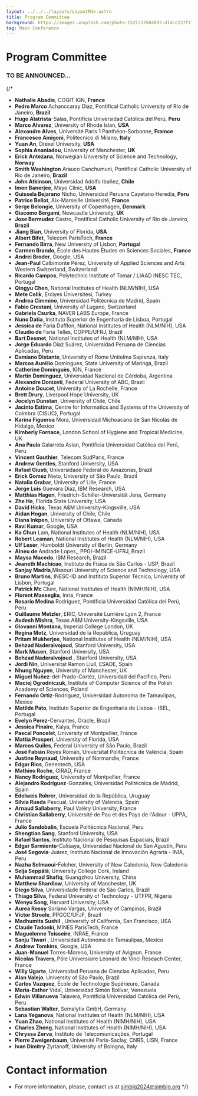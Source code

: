 ```yaml
---
layout: ../../../layouts/LayoutMdx.astro
title: Program Committee
background: https://images.unsplash.com/photo-1521737604893-d14cc237f11d?q=80&w=2084&auto=format&fit=crop&ixlib=rb-4.0.3&ixid=M3wxMjA3fDB8MHxwaG90by1wYWdlfHx8fGVufDB8fHx8fA%3D%3D
tag: Main Conference
---
```


# Program Committee


### TO BE ANNOUNCED...

{/* 
* **Nathalie Abadie**, COGIT IGN, **France**
* **Pedro Marco** Achanccaray Diaz, Pontifical Catholic University of Rio de Janeiro, **Brazil**
* **Hugo Alatrista**-Salas, Pontificia Universidad Católica del Perú, **Peru**
* **Marco Alvarez**, University of Rhode Islan, **USA**
* **Alexandre Alves**, Université Paris 1 Panthéon-Sorbonne, **Framce**
* **Francesco Amigoni**, Politecnico di Milano, **Italy**
* **Yuan An**, Drexel University, **USA**
* **Sophia Ananiadou**, University of Manchester, **UK**
* **Erick Antezana**, Norwegian University of Science and Technology, **Norway**
* **Smith Washington** Arauco Canchumuni, Pontifical Catholic University of Rio de Janeiro, **Brazil**
* **John Atkinson**, Universidad Adolfo Ibañez, **Chile**
* **Imon Banerjee**, Mayo Clinic, **USA**
* **Guissela Bejarano** Nicho, Universidad Peruana Cayetano Heredia, **Peru**
* **Patrice Bellot**, Aix-Marseille Université, **France**
* **Serge Belongie**, University of Copenhagen, **Denmark**
* **Giacomo Bergami**, Newcastle University, **UK**
* **Jose Bermudez** Castro, Pontifical Catholic University of Rio de Janeiro, **Brazil**
* **Jiang Bian**, University of Florida, **USA**
* **Albert Bifet**, Telecom ParisTech, **France**
* **Fernando Birra**, New University of Lisbon, **Portugal**
* **Carmen Brando**, École des Hautes Études en Sciences Sociales, **France**
* **Andrei Broder**, Google, USA
* **Jean-Paul** Calbimonte Pérez, University of Applied Sciences and Arts Western Switzerland, Switzerland
* **Ricardo Campos**, Polytechnic Institute of Tomar / LIAAD INESC TEC, Portugal
* **Qingyu Chen**, National Institutes of Health (NLM/NIH), USA
* **Mete Celik**, Erciyes Üniversitesi, Turkey
* **Andrea Cimmino**, Universidad Politécnica de Madrid, Spain
* **Fabio Crestani**, University of Lugano, Switzerland
* **Gabriela Csurka**, NAVER LABS Europe, France
* **Nuno Datia**, Instituto Superior de Engenharia de Lisboa, Portugal
* **Jessica de** Faria Dafflon, National Institutes of Health (NLM/NIH), USA
* **Claudio de** Faria Telles, COPPE/UFRJ, Brazil
* **Bart Desmet**, National Institutes of Health (NLM/NIH), USA
* **Jorge Eduardo** Díaz Suárez, Universidad Peruana de Ciencias Aplicadas, Peru
* **Damiano Distante**, University of Rome Unitelma Sapienza, Italy
* **Marcos Aurélio** Domingues, State University of Maringá, Brazil
* **Catherine Dominguès**, IGN, France
* **Martín Dominguez**, Universidad Nacional de Córdoba, Argentina
* **Alexandre Donizeti**, Federal University of ABC, Brazil
* **Antoine Doucet**, University of La Rochelle, France
* **Brett Drury**, Liverpool Hope University, UK
* **Jocelyn Dunstan**, University of Chile, Chile
* **Jacinto Estima**, Centre for Informatics and Systems of the University of Coimbra (CISUC), Portugal
* **Karina Figueroa** Mora, Universidad Michoacana de San Nicolás de Hidalgo, Mexico
* **Kimberly Fornace**, London School of Hygiene and Tropical Medicine, UK
* **Ana Paula** Galarreta Asian, Pontificia Universidad Católica del Perú, Peru
* **Vincent Gauthier**, Telecom SudParis, France
* **Andrew Gentles**, Stanford University, USA
* **Rafael Giusti**, Universidade Federal do Amazonas, Brazil
* **Erick Gomez** Nieto, University of São Paulo, Brazil
* **Natalia Grabar**, University of Lille, France
* **Jorge Luis** Guevara Diaz, IBM Research, USA
* **Matthias Hagen**, Friedrich-Schiller-Universität Jena, Germany
* **Zhe He**, Florida State University, USA
* **David Hicks**, Texas A&M University-Kingsville, USA
* **Aidan Hogan**, University of Chile, Chile
* **Diana Inkpen**, University of Ottawa, Canada
* **Ravi Kumar**, Google, USA
* **Ka Chun** Lam, National Institutes of Health (NLM/NIH), USA
* **Robert Leaman**, National Institutes of Health (NLM/NIH), USA
* **Ulf Leser**, Humboldt University of Berlin, Germany
* **Alneu de** Andrade Lopes,, PPGI-IM/NCE-UFRJ, Brazil
* **Maysa Macedo**, IBM Research, Brazil
* **Jeaneth Machicao**, Instituto de Física de São Carlos - USP, Brazil
* **Sanjay Madria**,Missouri University of Science and Technology, USA
* **Bruno Martins**, INESC-ID and Instituto Superior Técnico, University of Lisbon, Portugal
* **Patrick Mc** Clure, National Institutes of Health (NIMH/NIH), USA
* **Florent Masseglia**, Inria, France
* **Rosario Medina** Rodriguez, Pontificia Universidad Católica del Perú, Peru
* **Guillaume Metzler**, ERIC, Université Lumière Lyon 2, France
* **Avdesh Mishra**, Texas A&M University-Kingsville, USA
* **Giovanni Montana**, Imperial College London, UK
* **Regina Motz**, Universidad de la República, Uruguay
* **Pritam Mukherjee**, National Institutes of Health (NLM/NIH), USA
* **Behzad Naderalvojoud**, Stanford University, USA
* **Mark Musen**, Stanford University, USA
* **Behzad Naderalvojoud** , Stanford University, USA
* **Jordi Nin**, Universitat Ramon Llull, ESADE, Spain
* **Nhung Nguyen**, University of Manchester, UK
* **Miguel Nuñez**-del-Prado-Cortéz, Universidad del Pacífico, Peru
* **Maciej Ogrodniczuk**, Institute of Computer Science of the Polish Academy of Sciences, Poland
* **Fernando Ortiz**-Rodriguez, Universidad Autonoma de Tamaulipas, Mexico
* **Matilde Pato**, Instituto Superior de Engenharia de Lisboa - ISEL, Portugal
* **Evelyn Perez**-Cervantes, Oracle, Brazil
* **Jessica Pinaire**, Kalya, France
* **Pascal Poncelet**, University of Montpellier, France
* **Mattia Prosperi**, University of Florida, USA
* **Marcos Quiles**, Federal University of São Paulo, Brazil
* **José Fabián** Reyes Román, Universitat Politècnica de València, Spain
* **Justine Reynaud**, University of Normandie, France
* **Edgar Rios**, Genentech, USA
* **Mathieu Roche**, CIRAD, France
* **Nancy Rodriguez**, University of Montpellier, France
* **Alejandro Rodríguez**-Gonzales, Universidad Politécnica de Madrid, Spain
* **Edelweis Rohrer**, Universidad de la República, Uruguay
* **Silvia Rueda** Pascual, University of Valencia, Spain
* **Arnaud Sallaberry**, Paul Valéry University, France
* **Christian Sallaberry**, Université de Pau et des Pays de l'Adour - UPPA, France
* **Julio Sandobalin**, Escuela Politècnica Nacional, Peru
* **Shengtian Sang**, Stanford University, USA
* **Rafael Santos**, Instituto Nacional de Pesquisas Espaciais, Brazil
* **Edgar Sarmiento**-Calisaya, Universidad Nacional de San Agustín, Peru
* **José Segovia**-Juárez, Instituto Nacional de Innovación Agraria - INIA, Peru
* **Nazha Selmaoui**-Folcher, University of New Caledonia, New Caledonia
* **Selja Seppälä**, University College Cork, Ireland
* **Muhammad Shafiq**, Guangzhou University, China
* **Matthew Shardlow**, University of Manchester, UK
* **Diego Silva**, Universidade Federal de São Carlos, Brazil
* **Thiago Silva**, Federal University of Technology - UTFPR, Nigeria
* **Wenyu Song**, Harvard University, USA
* **Aurea Rossy** Soriano Vargas, University of Campinas, Brazil
* **Victor Stroele**, PPGCC/UFJF, Brazil
* **Madhumita Sushil** , University of California, San Francisco, USA
* **Claude Tadonki**, MINES ParisTech, France
* **Maguelonne Teisseire**, INRAE, France
* **Sanju Tiwari** , Universidad Autonoma de Tamaulipas, Mexico
* **Andrew Tomkins**, Google, USA
* **Juan-Manuel** Torres-Moreno, University of Avignon, France
* **Nicolas Travers**, Pôle Universiaire Léonard de Vinci Reseach Center, France
* **Willy Ugarte**, Universidad Peruana de Ciencias Aplicadas, Peru
* **Alan Valejo**, University of São Paulo, Brazil
* **Carlos Vazquez**, École de Technologie Supérieure, Canada
* **Maria-Esther** Vidal, Universidad Simón Bolívar, Venezuela
* **Edwin Villanueva** Talavera, Pontificia Universidad Católica del Perú, Peru
* **Sebastian Walter**, Semalytix GmbH, Germany
* **Lana Yeganova**, National Institutes of Health (NLM/NIH), USA
* **Yuan Zhao**, National Institutes of Health (NIMH/NIH), USA
* **Charles Zheng**, National Institutes of Health (NIMH/NIH), USA
* **Chryssa Zerva**, Instituto de Telecomunicações, Portugal
* **Pierre Zweigenbaum**, Université Paris-Saclay, CNRS, LISN, France
* **Ivan Dimitry** Zyrianoff, University of Bologna, Italy

# Contact information
* For more information, please, contact us at simbig2024@simbig.org */}